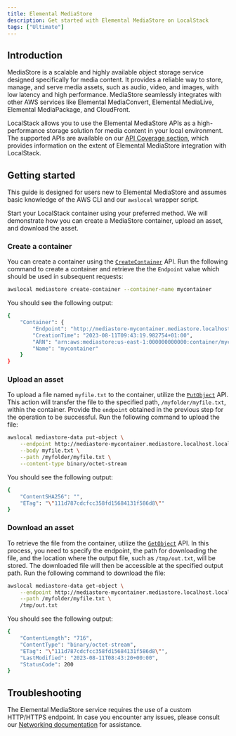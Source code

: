 ```yaml
---
title: Elemental MediaStore
description: Get started with Elemental MediaStore on LocalStack
tags: ["Ultimate"]
---
```



## Introduction

MediaStore is a scalable and highly available object storage service designed specifically for media content.
It provides a reliable way to store, manage, and serve media assets, such as audio, video, and images, with low latency and high performance.
MediaStore seamlessly integrates with other AWS services like Elemental MediaConvert, Elemental MediaLive, Elemental MediaPackage, and CloudFront.

LocalStack allows you to use the Elemental MediaStore APIs as a high-performance storage solution for media content in your local environment.
The supported APIs are available on our [API Coverage section](#api-coverage), which provides information on the extent of Elemental MediaStore integration with LocalStack.

## Getting started

This guide is designed for users new to Elemental MediaStore and assumes basic knowledge of the AWS CLI and our `awslocal` wrapper script.

Start your LocalStack container using your preferred method.
We will demonstrate how you can create a MediaStore container, upload an asset, and download the asset.

### Create a container

You can create a container using the [`CreateContainer`](https://docs.aws.amazon.com/mediastore/latest/apireference/API_CreateContainer.html) API.
Run the following command to create a container and retrieve the the `Endpoint` value which should be used in subsequent requests:

```bash
awslocal mediastore create-container --container-name mycontainer
```

You should see the following output:

```bash
{
    "Container": {
        "Endpoint": "http://mediastore-mycontainer.mediastore.localhost.localstack.cloud:4566",
        "CreationTime": "2023-08-11T09:43:19.982754+01:00",
        "ARN": "arn:aws:mediastore:us-east-1:000000000000:container/mycontainer",
        "Name": "mycontainer"
    }
}
```

### Upload an asset

To upload a file named `myfile.txt` to the container, utilize the [`PutObject`](https://docs.aws.amazon.com/mediastore/latest/apireference/API_PutObject.html) API.
This action will transfer the file to the specified path, `/myfolder/myfile.txt`, within the container.
Provide the `endpoint` obtained in the previous step for the operation to be successful.
Run the following command to upload the file:

```bash
awslocal mediastore-data put-object \
    --endpoint http://mediastore-mycontainer.mediastore.localhost.localstack.cloud:4566 \
    --body myfile.txt \
    --path /myfolder/myfile.txt \
    --content-type binary/octet-stream
```

You should see the following output:

```bash
{
    "ContentSHA256": "",
    "ETag": "\"111d787cdcfcc358fd15684131f586d8\""
}
```

### Download an asset

To retrieve the file from the container, utilize the [`GetObject`](https://docs.aws.amazon.com/mediastore/latest/apireference/API_GetObject.html) API.
In this process, you need to specify the endpoint, the path for downloading the file, and the location where the output file, such as `/tmp/out.txt`, will be stored.
The downloaded file will then be accessible at the specified output path.
Run the following command to download the file:

```bash
awslocal mediastore-data get-object \
    --endpoint http://mediastore-mycontainer.mediastore.localhost.localstack.cloud:4566 \
    --path /myfolder/myfile.txt \
    /tmp/out.txt
```

You should see the following output:

```bash
{
    "ContentLength": "716",
    "ContentType": "binary/octet-stream",
    "ETag": "\"111d787cdcfcc358fd15684131f586d8\"",
    "LastModified": "2023-08-11T08:43:20+00:00",
    "StatusCode": 200
}
```

## Troubleshooting

The Elemental MediaStore service requires the use of a custom HTTP/HTTPS endpoint.
In case you encounter any issues, please consult our [Networking documentation](/aws/capabilities/networking/) for assistance.
